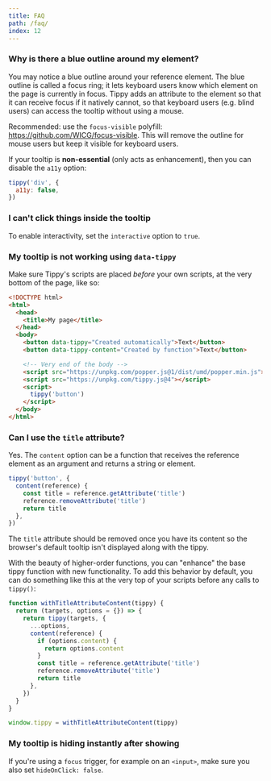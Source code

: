 ```yaml
---
title: FAQ
path: /faq/
index: 12
---
```


### Why is there a blue outline around my element?

You may notice a blue outline around your reference element. The blue outline is
called a focus ring; it lets keyboard users know which element on the page is
currently in focus. Tippy adds an attribute to the element so that it can
receive focus if it natively cannot, so that keyboard users (e.g. blind users)
can access the tooltip without using a mouse.

Recommended: use the `focus-visible` polyfill:
https://github.com/WICG/focus-visible. This will remove the outline for mouse
users but keep it visible for keyboard users.

If your tooltip is **non-essential** (only acts as enhancement), then you can
disable the `a11y` option:

```js
tippy('div', {
  a11y: false,
})
```

### I can't click things inside the tooltip

To enable interactivity, set the `interactive` option to `true`.

### My tooltip is not working using `data-tippy`

Make sure Tippy's scripts are placed _before_ your own scripts, at the very
bottom of the page, like so:

```html
<!DOCTYPE html>
<html>
  <head>
    <title>My page</title>
  </head>
  <body>
    <button data-tippy="Created automatically">Text</button>
    <button data-tippy-content="Created by function">Text</button>

    <!-- Very end of the body -->
    <script src="https://unpkg.com/popper.js@1/dist/umd/popper.min.js"></script>
    <script src="https://unpkg.com/tippy.js@4"></script>
    <script>
      tippy('button')
    </script>
  </body>
</html>
```

### Can I use the `title` attribute?

Yes. The `content` option can be a function that receives the reference element
as an argument and returns a string or element.

```js
tippy('button', {
  content(reference) {
    const title = reference.getAttribute('title')
    reference.removeAttribute('title')
    return title
  },
})
```

The `title` attribute should be removed once you have its content so the
browser's default tooltip isn't displayed along with the tippy.

With the beauty of higher-order functions, you can "enhance" the base tippy
function with new functionality. To add this behavior by default, you can do
something like this at the very top of your scripts before any calls to
`tippy()`:

```js
function withTitleAttributeContent(tippy) {
  return (targets, options = {}) => {
    return tippy(targets, {
      ...options,
      content(reference) {
        if (options.content) {
          return options.content
        }
        const title = reference.getAttribute('title')
        reference.removeAttribute('title')
        return title
      },
    })
  }
}

window.tippy = withTitleAttributeContent(tippy)
```

### My tooltip is hiding instantly after showing

If you're using a `focus` trigger, for example on an `<input>`, make sure you
also set `hideOnClick: false`.
